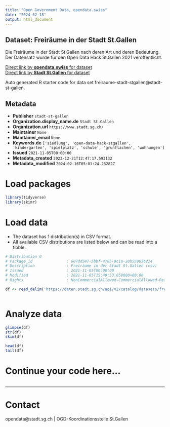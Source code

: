 ```yaml
---
title: "Open Government Data, opendata.swiss"
date: "2024-02-18"
output: html_document
---
```


## Dataset: Freiräume in der Stadt St.Gallen

Die Freiräume in der Stadt St.Gallen nach deren Art und deren Bedeutung. Der Datensatz wurde für den Open Data Hack St.Gallen 2021 veröffentlicht. 

[Direct link by **opendata.swiss** for dataset](https://opendata.swiss/de/dataset/freiraume-in-der-stadt-st-gallen)<br>
[Direct link by **Stadt St.Gallen** for dataset](https://daten.stadt.sg.ch/explore/dataset/freiraume-stadt-stgallen/)

Auto generated R starter code for data set freiraume-stadt-stgallen@stadt-st-gallen.

## Metadata

- **Publisher** `stadt-st-gallen`
- **Organization.display_name.de** `Stadt St.Gallen`
- **Organization.url** `https://www.stadt.sg.ch/`
- **Maintainer** `None`
- **Maintainer_email** `None`
- **Keywords.de** `['siedlung', 'open-data-hack-stgallen', 'kindergarten', 'spielplatz', 'schule', 'grunflachen', 'wohnungen']`
- **Issued** `2021-11-05T00:00:00`
- **Metadata_created** `2023-12-21T12:47:17.593132`
- **Metadata_modified** `2024-02-16T05:01:24.232827`


# Load packages

```r

library(tidyverse)
library(skimr)

```

# Load data

-   The dataset has 1 distribution(s) in CSV format.
-   All available CSV distributions are listed below and can be read into a tibble.

```r

# Distribution 0
# Package_id               : 607dd547-5bbf-4785-9c1a-28b559036224
# Description              : Freiräume in der Stadt St.Gallen (csv)
# Issued                   : 2021-11-05T00:00:00
# Modified                 : 2021-11-05T15:49:53.058000+00:00
# Rights                   : NonCommercialAllowed-CommercialAllowed-ReferenceRequired

df <- read_delim('https://daten.stadt.sg.ch/api/v2/catalog/datasets/freiraume-stadt-stgallen/exports/csv')



```

# Analyze data

```r

glimpse(df)
str(df)
skim(df)

head(df)
tail(df)

```

# Continue your code here...

```r

```

------------------------------------------------------------------------

# Contact

opendata@stadt.sg.ch | OGD-Koordinationsstelle St.Gallen
